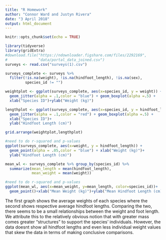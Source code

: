 ```yaml
---
title: "R Homework"
author: "Connor Ward and Justyn Rivera"
date: "3 April 2018"
output: html_document
---
```


```r
knitr::opts_chunk$set(echo = TRUE)
```
```r

library(tidyverse)
library(gridExtra)
#download.file("https://ndownloader.figshare.com/files/2292169",
#              "data/portal_data_joined.csv")
surveys <- read.csv("surveys(1).csv")

surveys_complete <- surveys %>%
  filter(!is.na(weight), !is.na(hindfoot_length), !is.na(sex),
         species_id != "")

weightplot <- ggplot(surveys_complete, aes(x=species_id, y = weight)) +
  geom_jitter(alpha = .1,color = "blue") + geom_boxplot(alpha =.5) +
  xlab("Species ID")+ylab("Weight (kg)")

lengthplot <- ggplot(surveys_complete, aes(x=species_id, y = hindfoot_length)) +
  geom_jitter(alpha = .1,color = "red") + geom_boxplot(alpha =.5) +
  xlab("Species ID")+
  ylab("Hindfoot Length (cm)")

grid.arrange(weightplot,lengthplot)

#need to do r-squared and p-values
ggplot(surveys_complete, aes(x=weight, y = hindfoot_length)) +
  geom_point(alpha = .05,color = "blue") + xlab("Weight (kg)")+
  ylab("Hindfoot Length (cm)")

mean_wl <- surveys_complete %>% group_by(species_id) %>%
  summarize(mean_length = mean(hindfoot_length),
            mean_weight = mean(weight))

#need to do r-squared and p-values
ggplot(mean_wl, aes(x=mean_weight, y=mean_length, color=species_id))+
  geom_point()+xlab("Mean Weight (kg)")+ylab("Mean Hindfoot Length (cm)")
```
  The first graph shows the average weights of each species where the second shows respective average hindfoot lengths. Comparing the two, there seems to be a small relationships between the weight and foot length. We attribute this to the relatively obvious notion that with greater mass comes greater "structures" to support the species' individuals. However, the data doesnt show all hindfoot lengths and even less individual weight values that skew the data in terms of making conclusive comparisons.